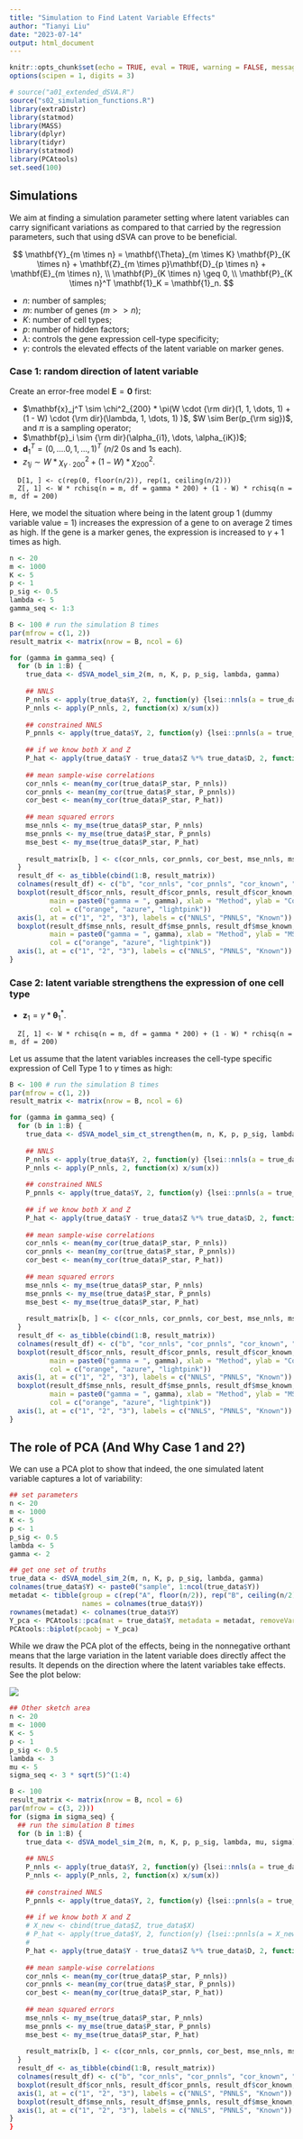 ```yaml
---
title: "Simulation to Find Latent Variable Effects"
author: "Tianyi Liu"
date: "2023-07-14"
output: html_document
---
```


```r
knitr::opts_chunk$set(echo = TRUE, eval = TRUE, warning = FALSE, message = FALSE, fig.align = 'center')
options(scipen = 1, digits = 3)
```

```r
# source("a01_extended_dSVA.R")
source("s02_simulation_functions.R")
library(extraDistr)
library(statmod)
library(MASS)
library(dplyr)
library(tidyr)
library(statmod)
library(PCAtools)
set.seed(100)
```

## Simulations

We aim at finding a simulation parameter setting where latent variables can carry significant variations as compared to that carried by the regression parameters, such that using dSVA can prove to be beneficial.

$$
\mathbf{Y}_{m \times n} = \mathbf{\Theta}_{m \times K} \mathbf{P}_{K \times n} + \mathbf{Z}_{m \times p}\mathbf{D}_{p \times n} + \mathbf{E}_{m \times n}, \\
\mathbf{P}_{K \times n} \geq 0, \\
\mathbf{P}_{K \times n}^T \mathbf{1}_K = \mathbf{1}_n.
$$
  
  * $n$: number of samples;
  * $m$: number of genes ($m >> n$);
  * $K$: number of cell types;
  * $p$: number of hidden factors;
  * $\lambda$: controls the gene expression cell-type specificity;
  * $\gamma$: controls the elevated effects of the latent variable on marker genes. 
  <!-- * $\mu$: control the size of the second and third latent parameters; -->
  <!-- * $\sigma$: control the variance of latent parameters; -->

### Case 1: random direction of latent variable

Create an error-free model $\mathbf{E} = \mathbf{0}$ first:

  * $\mathbf{x}_j^T \sim \chi^2_{200} * \pi(W \cdot {\rm dir}(1, 1, \dots, 1) + (1 - W) \cdot {\rm dir}(\lambda, 1, \dots, 1) )$, $W \sim Ber(p_{\rm sig})$, and $\pi$ is a sampling operator;
  * $\mathbf{p}_i \sim {\rm dir}(\alpha_{i1}, \dots, \alpha_{iK})$;
  * $\mathbf{d}^T_1 = (0, \dots. 0, 1, \dots, 1)^T$ ($n/2$ $0$s and $1$s each).
  * $z_{1j} \sim W * \chi^2_{\gamma \cdot 200} + (1 - W) * \chi^2_{200}$.

```{}
  D[1, ] <- c(rep(0, floor(n/2)), rep(1, ceiling(n/2)))
  Z[, 1] <- W * rchisq(n = m, df = gamma * 200) + (1 - W) * rchisq(n = m, df = 200)
```

Here, we model the situation where being in the latent group 1 (dummy variable value = 1) increases the expression of a gene to on average 2 times as high. If the gene is a marker genes, the expression is increased to $\gamma + 1$ times as high.

```r
n <- 20
m <- 1000
K <- 5
p <- 1
p_sig <- 0.5
lambda <- 5
gamma_seq <- 1:3
```

```r
B <- 100 # run the simulation B times
par(mfrow = c(1, 2))
result_matrix <- matrix(nrow = B, ncol = 6)

for (gamma in gamma_seq) {
  for (b in 1:B) {
    true_data <- dSVA_model_sim_2(m, n, K, p, p_sig, lambda, gamma)
    
    ## NNLS
    P_nnls <- apply(true_data$Y, 2, function(y) {lsei::nnls(a = true_data$X, b = y)$x})
    P_nnls <- apply(P_nnls, 2, function(x) x/sum(x))
    
    ## constrained NNLS
    P_pnnls <- apply(true_data$Y, 2, function(y) {lsei::pnnls(a = true_data$X, b = y, sum = 1)$x})
    
    ## if we know both X and Z
    P_hat <- apply(true_data$Y - true_data$Z %*% true_data$D, 2, function(y) {lsei::pnnls(a = true_data$X, b = y , sum = 1)$x})
    
    ## mean sample-wise correlations
    cor_nnls <- mean(my_cor(true_data$P_star, P_nnls))
    cor_pnnls <- mean(my_cor(true_data$P_star, P_pnnls))
    cor_best <- mean(my_cor(true_data$P_star, P_hat))
    
    ## mean squared errors
    mse_nnls <- my_mse(true_data$P_star, P_nnls)
    mse_pnnls <- my_mse(true_data$P_star, P_pnnls)
    mse_best <- my_mse(true_data$P_star, P_hat)
    
    result_matrix[b, ] <- c(cor_nnls, cor_pnnls, cor_best, mse_nnls, mse_pnnls, mse_best)
  }
  result_df <- as_tibble(cbind(1:B, result_matrix))
  colnames(result_df) <- c("b", "cor_nnls", "cor_pnnls", "cor_known", "mse_nnls", "mse_pnnls", "mse_known")
  boxplot(result_df$cor_nnls, result_df$cor_pnnls, result_df$cor_known, 
          main = paste0("gamma = ", gamma), xlab = "Method", ylab = "Cor",
          col = c("orange", "azure", "lightpink"))
  axis(1, at = c("1", "2", "3"), labels = c("NNLS", "PNNLS", "Known"))
  boxplot(result_df$mse_nnls, result_df$mse_pnnls, result_df$mse_known, 
          main = paste0("gamma = ", gamma), xlab = "Method", ylab = "MSE",
          col = c("orange", "azure", "lightpink"))
  axis(1, at = c("1", "2", "3"), labels = c("NNLS", "PNNLS", "Known"))
}
```

### Case 2: latent variable strengthens the expression of one cell type

  * $\mathbf{z}_1 = \gamma * \mathbf{\theta}^*_1$.
  
``` {}
  Z[, 1] <- W * rchisq(n = m, df = gamma * 200) + (1 - W) * rchisq(n = m, df = 200)
```

Let us assume that the latent variables increases the cell-type specific expression of Cell Type 1 to $\gamma$ times as high:

```r
B <- 100 # run the simulation B times
par(mfrow = c(1, 2))
result_matrix <- matrix(nrow = B, ncol = 6)

for (gamma in gamma_seq) {
  for (b in 1:B) {
    true_data <- dSVA_model_sim_ct_strengthen(m, n, K, p, p_sig, lambda, gamma)
    
    ## NNLS
    P_nnls <- apply(true_data$Y, 2, function(y) {lsei::nnls(a = true_data$X, b = y)$x})
    P_nnls <- apply(P_nnls, 2, function(x) x/sum(x))
    
    ## constrained NNLS
    P_pnnls <- apply(true_data$Y, 2, function(y) {lsei::pnnls(a = true_data$X, b = y, sum = 1)$x})
    
    ## if we know both X and Z
    P_hat <- apply(true_data$Y - true_data$Z %*% true_data$D, 2, function(y) {lsei::pnnls(a = true_data$X, b = y , sum = 1)$x})
    
    ## mean sample-wise correlations
    cor_nnls <- mean(my_cor(true_data$P_star, P_nnls))
    cor_pnnls <- mean(my_cor(true_data$P_star, P_pnnls))
    cor_best <- mean(my_cor(true_data$P_star, P_hat))
    
    ## mean squared errors
    mse_nnls <- my_mse(true_data$P_star, P_nnls)
    mse_pnnls <- my_mse(true_data$P_star, P_pnnls)
    mse_best <- my_mse(true_data$P_star, P_hat)
    
    result_matrix[b, ] <- c(cor_nnls, cor_pnnls, cor_best, mse_nnls, mse_pnnls, mse_best)
  }
  result_df <- as_tibble(cbind(1:B, result_matrix))
  colnames(result_df) <- c("b", "cor_nnls", "cor_pnnls", "cor_known", "mse_nnls", "mse_pnnls", "mse_known")
  boxplot(result_df$cor_nnls, result_df$cor_pnnls, result_df$cor_known, 
          main = paste0("gamma = ", gamma), xlab = "Method", ylab = "Cor",
          col = c("orange", "azure", "lightpink"))
  axis(1, at = c("1", "2", "3"), labels = c("NNLS", "PNNLS", "Known"))
  boxplot(result_df$mse_nnls, result_df$mse_pnnls, result_df$mse_known, 
          main = paste0("gamma = ", gamma), xlab = "Method", ylab = "MSE",
          col = c("orange", "azure", "lightpink"))
  axis(1, at = c("1", "2", "3"), labels = c("NNLS", "PNNLS", "Known"))
}
```

## The role of PCA (And Why Case 1 and 2?)

We can use a PCA plot to show that indeed, the one simulated latent variable captures a lot of variability:

```r
## set parameters
n <- 20
m <- 1000
K <- 5
p <- 1
p_sig <- 0.5
lambda <- 5
gamma <- 2

## get one set of truths
true_data <- dSVA_model_sim_2(m, n, K, p, p_sig, lambda, gamma)
colnames(true_data$Y) <- paste0("sample", 1:ncol(true_data$Y))
metadat <- tibble(group = c(rep("A", floor(n/2)), rep("B", ceiling(n/2))),
                  names = colnames(true_data$Y))
rownames(metadat) <- colnames(true_data$Y)
Y_pca <- PCAtools::pca(mat = true_data$Y, metadata = metadat, removeVar = 0.1)
PCAtools::biplot(pcaobj = Y_pca)
```

While we draw the PCA plot of the effects, being in the nonnegative orthant means that the large variation in the latent variable does directly affect the results. It depends on the direction where the latent variables take effects. See the plot below:

![](images/sketch3.jpeg)






```r
## Other sketch area
n <- 20
m <- 1000
K <- 5
p <- 1
p_sig <- 0.5
lambda <- 3
mu <- 5
sigma_seq <- 3 * sqrt(5)^(1:4)
```

```r
B <- 100
result_matrix <- matrix(nrow = B, ncol = 6)
par(mfrow = c(3, 2)))
for (sigma in sigma_seq) {
  ## run the simulation B times
  for (b in 1:B) {
    true_data <- dSVA_model_sim_2(m, n, K, p, p_sig, lambda, mu, sigma)
    
    ## NNLS
    P_nnls <- apply(true_data$Y, 2, function(y) {lsei::nnls(a = true_data$X, b = y)$x})
    P_nnls <- apply(P_nnls, 2, function(x) x/sum(x))
    
    ## constrained NNLS
    P_pnnls <- apply(true_data$Y, 2, function(y) {lsei::pnnls(a = true_data$X, b = y, sum = 1)$x})
    
    ## if we know both X and Z
    # X_new <- cbind(true_data$Z, true_data$X)
    # P_hat <- apply(true_data$Y, 2, function(y) {lsei::pnnls(a = X_new, b = y, k = p, sum = 1)$x})[-seq(p), ]
    # 
    P_hat <- apply(true_data$Y - true_data$Z %*% true_data$D, 2, function(y) {lsei::pnnls(a = true_data$X, b = y , sum = 1)$x})
    
    ## mean sample-wise correlations
    cor_nnls <- mean(my_cor(true_data$P_star, P_nnls))
    cor_pnnls <- mean(my_cor(true_data$P_star, P_pnnls))
    cor_best <- mean(my_cor(true_data$P_star, P_hat))
    
    ## mean squared errors
    mse_nnls <- my_mse(true_data$P_star, P_nnls)
    mse_pnnls <- my_mse(true_data$P_star, P_pnnls)
    mse_best <- my_mse(true_data$P_star, P_hat)
    
    result_matrix[b, ] <- c(cor_nnls, cor_pnnls, cor_best, mse_nnls, mse_pnnls, mse_best)
  }
  result_df <- as_tibble(cbind(1:B, result_matrix))
  colnames(result_df) <- c("b", "cor_nnls", "cor_pnnls", "cor_known", "mse_nnls", "mse_pnnls", "mse_known")
  boxplot(result_df$cor_nnls, result_df$cor_pnnls, result_df$cor_known, xlab = "Method", ylab = "Cor", main = paste("Mu =", mu, "Sigma =", round(sigma, 3) ))
  axis(1, at = c("1", "2", "3"), labels = c("NNLS", "PNNLS", "Known"))
  boxplot(result_df$mse_nnls, result_df$mse_pnnls, result_df$mse_known, xlab = "Method", ylab = "MSE", main = paste("Mu =", mu, "Sigma =", round(sigma, 3) ))
  axis(1, at = c("1", "2", "3"), labels = c("NNLS", "PNNLS", "Known"))
}
}  


```

